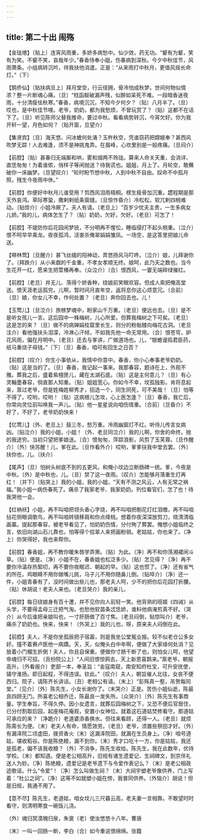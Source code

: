 ```yaml
---
---
---
```

title: 第二十出 闹殇
---

【金珑璁】〔贴上〕连宵风雨重，多娇多病愁中。仙少效，药无功。“颦有为颦，笑有为笑。不颦不笑，哀哉年少。”春香侍奉小姐，伤春病到深秋。今夕中秋佳节，风雨萧条。小组病转沉吟，待我扶他消遣。正是：“从来雨打中秋月，更值风摇长命灯。”〔下〕

【鹊侨仙】〔贴扶病旦上〕拜月堂空，行云径拥，骨冷怕成秋梦。世间何物似情浓？整一片断魂心痛。〔旦〕“枕函敲破漏声残，似醉如呆死不难。一段暗香迷夜雨，十分清瘦怯秋寒。”春香，病境沉沉，不知今夕何夕？〔贴〕八月半了。〔旦〕哎也，是中秋佳节哩。老爷，奶奶，都为我愁烦，不曾玩赏了？〔贴〕这都不在话下了。〔旦〕听见陈师父替我推命，要过中秋。看看病势转沉，今宵欠好。你为我开轩一望，月色如何？〔贴开窗，旦望介〕

【集贤宾】〔旦〕海天悠、问冰蟾何处涌？玉杵秋空，凭谁窃药把嫦娥奉？甚西风吹梦无踪！人去难逢，须不是神挑鬼弄。在眉峰，心坎里别是一般疼痛。〔旦闷介〕

【前腔】〔贴〕甚春归无端厮和哄，雾和烟两不玲珑。算来人命关天重，会消详、直恁匆匆！为着谁侬，俏样子等闲抛送？待我谎也。姐姐，月上了。月轮空，敢蘸破你一床幽梦。〔旦望叹介〕“轮时盼节想中秋，人到中秋不自由。奴命不中孤月照，残生今夜雨中休。”

【前腔】你便好中秋月儿谁受用？剪西风泪雨梧桐。楞生瘦骨加沉重。趱程期是那天外哀鸿。草际寒蛩，撒剌剌纸条窗缝。〔旦惊作昏介〕冷松松，软兀剌四梢难动。〔贴惊介〕小姐冷厥了。夫人有请。〔老旦上〕“百岁少忧夫主贵，一生多病女儿娇。”我的儿，病体怎生了？〔贴〕奶奶，欠好，欠好。〔老旦〕可怎了！

【前腔】不堤防你后花园闲梦铳，不分明再不惺忪，睡临侵打不起头梢重。〔泣介〕恨不呵早早乘龙。夜夜孤鸿，活害杀俺翠娟娟雏凤。一场空，是这答里把娘儿命送。

【啭林莺】〔旦醒介〕甚飞丝缱的阳神动，弄悠扬风马叮咚。〔泣介〕娘，儿拜谢你了。〔拜跌介〕从小来觑的千金重，不孝女孝顺无终。娘呵，此乃天之数也。当今生花开一红，愿来生把萱椿再奉。〔众泣介〕〔合〕恨西风，一霎无端碎绿摧红。

【前腔】〔老旦〕并无儿、荡得个娇香种，绕娘前笑眼欢容。但成人索把俺高堂送。恨天涯老运孤穷。儿啊，暂时间月直年空，返将息你这心烦意冗。〔合前〕〔旦〕娘，你女儿不幸，作何处置？〔老旦〕奔你回去也。儿！

【玉莺儿】〔旦泣介〕旅榇梦魂中，盼家山千万重。〔老旦〕便远也去。〔旦〕是不是听女孩儿一言。这后园中一株梅树，儿心所爱。但葬我梅树之下可矣。〔老旦〕这是怎的来？〔旦〕做不的病婵娟桂窟里长生，则分的粉骷髅向梅花古洞。〔老旦注介〕看他强扶头泪濛，冷淋心汗倾，不如我先他一命无常用。〔合〕恨苍穹，妒花风雨，偏在月明中。〔老旦〕还去与爹讲，广做道场也。儿，“银蟾谩捣君臣药，纸马重烧子母钱。”〔下〕〔旦〕春香，咱可有回生之日否？

【前腔】〔叹介〕你生小事依从，我情中你意中。春香，你小心奉事老爷奶奶。〔贴〕这是当的了。〔旦〕春香，我记起一事来。我那春容，题诗在上，外观不雅。葬我之后，盛着紫檀匣儿，藏在太湖石底。〔贴〕这是主何意儿？〔旦〕有心灵翰墨春容，倘直那人知重。〔贴〕姐姐宽心。你如今不幸，坟孤独影。肯将息起来，禀过老爷，但是姓梅姓柳秀才，招选一个，同生同死，可不美哉！〔旦〕怕等不得了。哎哟，哎哟！〔贴〕这病根儿怎攻，心上医怎逢？〔旦〕春香，我亡后，你常向灵位前叫唤我一声儿。〔贴〕他一星星说向咱伤情重。〔合前〕〔旦昏介〕不好了，不好了，老爷奶奶快来！

【忆莺儿】〔外、老旦上〕鼓三冬，愁万重。冷雨幽窗灯不红。听侍儿传言女病凶。〔贴泣介〕我的小姐，小姐！〔外、老旦同泣介〕我的儿啊，你舍的命终，抛的我途穷。当初只望把爹娘送。〔合〕恨匆匆，萍踪浪影，风剪了玉芙蓉。〔旦作醒介〕〔外〕快苏醒！儿，爹在此。〔旦作看外介〕哎哟，爹爹扶我中堂去罢。〔外〕扶你也，儿。〔扶介〕

【尾声】〔旦〕怕树头树底不到的五更风，和俺小坟边立断肠碑一统。爹，今夜是中秋。〔外〕是中秋也，儿。〔旦〕禁了这一夜雨。〔叹介〕怎能够月落重生灯再红！〔并下〕〔贴哭上〕我的小姐，我的小姐，“天有不测之风云，人有无常之祸福。”我小姐一病伤春死了。痛杀了我家老爷、我家奶奶。列位看官们，怎了也！待我哭他一会。

【红衲袄】小姐，再不叫咱把领头香心字烧，再不叫咱把剔花灯红泪缴，再不叫咱拈花侧眼调歌鸟，再不叫咱转镜移肩和你点绛桃。想着你夜深深放剪刀，晓清清临画藁。提起那春容，被老爷看见了，怕奶奶伤情，分付殉了葬罢。俺想小姐临终之言，依旧向湖山石儿靠也，怕等得个拾翠人来把画粉销。老姑姑，你也来了。〔净上〕你哭得好，我也来帮你。

【前腔】春香姐，再不教你暖朱唇学弄箫。〔贴〕为此。〔净〕再不和你荡湘裙闲斗草。〔贴〕便是。〔净〕小姐不在，春香姐也松泛多少。〔贴〕怎见得？〔净〕再不要你冷温存热絮叨，再不要你夜眠迟、朝起的早。〔贴〕这也惯了。〔净〕还有省气的所在。鸡眼睛不用你做嘴儿挑，马子儿不用你随鼻儿倒。〔贴啐介〕〔净〕还一件，小姐青春有了，没时间做出些儿也，那老夫人呵，少不的把你后花园打折腰。〔贴〕休胡说！老夫人来也。〔老旦哭介〕我的亲儿，

【前腔】每日绕娘身有百十遭，并不见你向人前轻一笑。他背熟的班姬《四诫》从头学，不要得孟母三迁把气淘。也愁他软苗条忒恁娇，谁料他病淹煎真不好。〔哭介〕从今后谁把亲娘叫也，一寸肝肠做了百寸焦。〔老旦闷倒，贴惊叫介〕老爷，痛杀了奶奶也。快来，快来！〔外哭上〕我的儿也，呀，原来夫人闷倒在此。

【前腔】夫人，不是你坐孤辰把子宿嚣，则是我坐公堂冤业报。较不似老仓公多女好。撞不着赛卢医他一病蹻。天，天，似俺头白中年啊，便做了大家缘何处消？见放着小门楣生折倒！夫人，你且自保重。便做你寸肠千断了也，则怕女儿呵，他望帝魂归不可招。〔丑扮院公上〕“人间旧恨惊鸦去，天上新恩喜鹊来。”禀老爷，朝报高升。〔外看报介〕吏部一本，奉圣旨：“金寇南窥，南安知府杜宝，可升安抚使，镇守淮扬。即日起程，不得违误。钦此。”〔叹介〕夫人，朝旨催人北往，女丧不便西归。院子，请陈齐长讲话。〔丑〕老相公有请。〔末上〕“彭殇真一壑，吊贺每同堂。”〔见介〕〔外〕陈先生，小女长谢你了。〔末哭介〕正是。苦伤小姐仙逝，陈最良四顾无门。所喜老公相乔迁，陈最良一发失所。〔众哭介〕〔外〕陈先生有事商量。学生奉旨，不得久停。因小女遗言，就葬后园梅树之下，又恐不便后官居住，已分付割取后园，起座梅花庵观，安置小女神位。就着这石道姑焚修看守。那道姑可承应的来？〔净跪介〕老道婆添香换水。但往来看顾，还得一人。〔老旦〕就烦陈斋长为便。〔末〕老夫人有命，情愿效劳。〔老旦〕老爷，须置些祭田才好。〔外〕有漏泽院二顷虚田，拨资香火〔末〕这漏泽院田，就漏在生员身上。〔净〕咱号道姑，堪收稻谷。你是陈绝粮，漏不到你。〔末〕秀才口吃十一方，你是姑姑，我还是孤老，偏不该我收粮？〔外〕不消争，陈先生收给。陈先生，我在此数年，优待学校。〔末〕都知道。便是老公相高升，旧规有诸生遗爱记、生祠碑文，到京伴礼送人为妙。〔净〕陈绝粮，遗爱记是老爷遗下与令爱作表记么？〔末〕是老公相政迹歌谣。什么“令爱”！〔净〕怎么叫做生祠？〔末〕大祠宇塑老爷像供养，门上写着：“杜公之祠”。〔净〕这等不如就塑小姐在傍，我普同供养。〔外恼介〕胡说！但是旧规，我通不用了。

【意不尽】陈先生，老道姑，咱女坟儿三尺暮云高，老夫妻一言相靠。不敢望时时看守，则清明寒食一碗饭儿浇。

〔外〕魂归冥漠魄归泉，朱褒〔老〕使汝悠悠十八年。曹唐

〔末〕一叫一回肠一断，李白〔合〕如今重说恨绵绵。张籍


